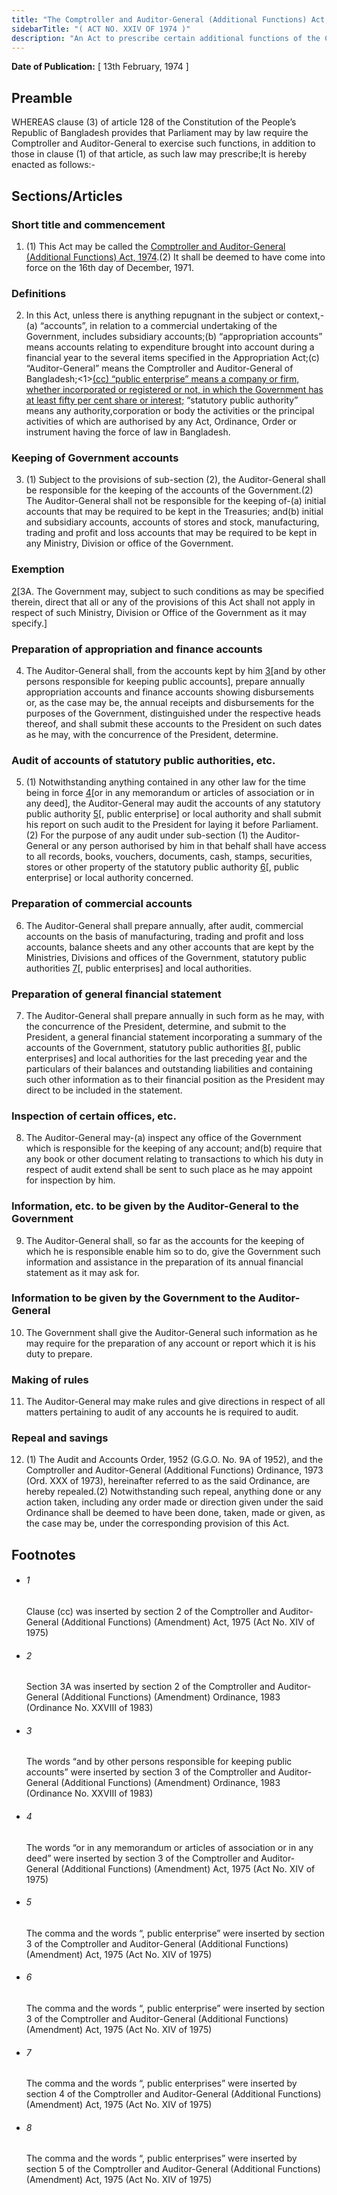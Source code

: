```yaml
---
title: "The Comptroller and Auditor-General (Additional Functions) Act, 1974"
sidebarTitle: "( ACT NO. XXIV OF 1974 )"
description: "An Act to prescribe certain additional functions of the Comptroller and Auditor-General."
---
```


**Date of Publication:** [ 13th February, 1974 ]

## Preamble

WHEREAS clause (3) of article 128 of the Constitution of the People’s Republic of Bangladesh provides that Parliament may by law require the Comptroller and Auditor-General to exercise such functions, in addition to those in clause (1) of that article, as such law may prescribe;It is hereby enacted as follows:-

## Sections/Articles

### Short title and commencement

1. (1) This Act may be called the [Comptroller and Auditor-General (Additional Functions) Act, 1974](/act-465.html "Comptroller and Auditor-General (Additional Functions) Act, 1974").(2) It shall be deemed to have come into force on the 16th day of December, 1971.

### Definitions

2. In this Act, unless there is anything repugnant in the subject or context,-(a) “accounts”, in relation to a commercial undertaking of the Government, includes subsidiary accounts;(b) “appropriation accounts” means accounts relating to expenditure brought into account during a financial year to the several items specified in the Appropriation Act;(c) “Auditor-General” means the Comptroller and Auditor-General of Bangladesh;<1>[(cc) “public enterprise” means a company or firm, whether incorporated or registered or not, in which the Government has at least fifty per cent share or interest;](d) “statutory public authority” means any authority,corporation or body the activities or the principal activities of which are authorised by any Act, Ordinance, Order or instrument having the force of law in Bangladesh.

### Keeping of Government accounts

3. (1) Subject to the provisions of sub-section (2), the Auditor-General shall be responsible for the keeping of the accounts of the Government.(2) The Auditor-General shall not be responsible for the keeping of-(a) initial accounts that may be required to be kept in the Treasuries; and(b) initial and subsidiary accounts, accounts of stores and stock, manufacturing, trading and profit and loss accounts that may be required to be kept in any Ministry, Division or office of the Government.

### Exemption

[2](1)[3A. The Government may, subject to such conditions as may be specified therein, direct that all or any of the provisions of this Act shall not apply in respect of such Ministry, Division or Office of the Government as it may specify.]

### Preparation of appropriation and finance accounts

4. The Auditor-General shall, from the accounts kept by him [3](1)[and by other persons responsible for keeping public accounts], prepare annually appropriation accounts and finance accounts showing disbursements or, as the case may be, the annual receipts and disbursements for the purposes of the Government, distinguished under the respective heads thereof, and shall submit these accounts to the President on such dates as he may, with the concurrence of the President, determine.

### Audit of accounts of statutory public authorities, etc.

5. (1) Notwithstanding anything contained in any other law for the time being in force [4](1)[or in any memorandum or articles of association or in any deed], the Auditor-General may audit the accounts of any statutory public authority [5](2)[, public enterprise] or local authority and shall submit his report on such audit to the President for laying it before Parliament.(2) For the purpose of any audit under sub-section (1) the Auditor-General or any person authorised by him in that behalf shall have access to all records, books, vouchers, documents, cash, stamps, securities, stores or other property of the statutory public authority [6](3)[, public enterprise] or local authority concerned.

### Preparation of commercial accounts

6. The Auditor-General shall prepare annually, after audit, commercial accounts on the basis of manufacturing, trading and profit and loss accounts, balance sheets and any other accounts that are kept by the Ministries, Divisions and offices of the Government, statutory public authorities [7](1)[, public enterprises] and local authorities.

### Preparation of general financial statement

7. The Auditor-General shall prepare annually in such form as he may, with the concurrence of the President, determine, and submit to the President, a general financial statement incorporating a summary of the accounts of the Government, statutory public authorities [8](1)[, public enterprises] and local authorities for the last preceding year and the particulars of their balances and outstanding liabilities and containing such other information as to their financial position as the President may direct to be included in the statement.

### Inspection of certain offices, etc.

8. The Auditor-General may-(a) inspect any office of the Government which is responsible for the keeping of any account; and(b) require that any book or other document relating to transactions to which his duty in respect of audit extend shall be sent to such place as he may appoint for inspection by him.

### Information, etc. to be given by the Auditor-General to the Government

9. The Auditor-General shall, so far as the accounts for the keeping of which he is responsible enable him so to do, give the Government such information and assistance in the preparation of its annual financial statement as it may ask for.

### Information to be given by the Government to the Auditor-General

10. The Government shall give the Auditor-General such information as he may require for the preparation of any account or report which it is his duty to prepare.

### Making of rules

11. The Auditor-General may make rules and give directions in respect of all matters pertaining to audit of any accounts he is required to audit.

### Repeal and savings

12. (1) The Audit and Accounts Order, 1952 (G.G.O. No. 9A of 1952), and the Comptroller and Auditor-General (Additional Functions) Ordinance, 1973 (Ord. XXX of 1973), hereinafter referred to as the said Ordinance, are hereby repealed.(2) Notwithstanding such repeal, anything done or any action taken, including any order made or direction given under the said Ordinance shall be deemed to have been done, taken, made or given, as the case may be, under the corresponding provision of this Act.

## Footnotes

- ###### 1

  Clause (cc) was inserted by section 2 of the Comptroller and Auditor-General (Additional Functions) (Amendment) Act, 1975 (Act No. XIV of 1975)

- ###### 2

  Section 3A was inserted by section 2 of the Comptroller and Auditor-General (Additional Functions) (Amendment) Ordinance, 1983 (Ordinance No. XXVIII of 1983)

- ###### 3

  The words “and by other persons responsible for keeping public accounts” were inserted by section 3 of the Comptroller and Auditor-General (Additional Functions) (Amendment) Ordinance, 1983 (Ordinance No. XXVIII of 1983)

- ###### 4

  The words “or in any memorandum or articles of association or in any deed” were inserted by section 3 of the Comptroller and Auditor-General (Additional Functions) (Amendment) Act, 1975 (Act No. XIV of 1975)

- ###### 5

  The comma and the words “, public enterprise” were inserted by section 3 of the Comptroller and Auditor-General (Additional Functions) (Amendment) Act, 1975 (Act No. XIV of 1975)

- ###### 6

  The comma and the words “, public enterprise” were inserted by section 3 of the Comptroller and Auditor-General (Additional Functions) (Amendment) Act, 1975 (Act No. XIV of 1975)

- ###### 7

  The comma and the words “, public enterprises” were inserted by section 4 of the Comptroller and Auditor-General (Additional Functions) (Amendment) Act, 1975 (Act No. XIV of 1975)

- ###### 8

  The comma and the words “, public enterprises” were inserted by section 5 of the Comptroller and Auditor-General (Additional Functions) (Amendment) Act, 1975 (Act No. XIV of 1975)
